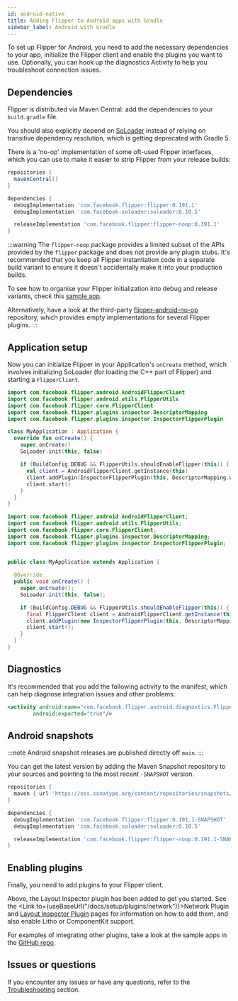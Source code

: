 ```yaml
---
id: android-native
title: Adding Flipper to Android apps with Gradle
sidebar_label: Android with Gradle
---
```


To set up Flipper for Android, you need to add the necessary dependencies to your app, initialize the Flipper client and enable the plugins you want to use.
Optionally, you can hook up the diagnostics Activity to help you troubleshoot connection issues.

## Dependencies

Flipper is distributed via Maven Central: add the dependencies to your `build.gradle` file.

You should also explicitly depend on [SoLoader](https://github.com/facebook/soloader) instead of relying on transitive dependency resolution, which is getting deprecated
with Gradle 5.

There is a 'no-op' implementation of some oft-used Flipper interfaces, which you can use to make it easier to strip Flipper from your release builds:

```groovy
repositories {
  mavenCentral()
}

dependencies {
  debugImplementation 'com.facebook.flipper:flipper:0.191.1'
  debugImplementation 'com.facebook.soloader:soloader:0.10.5'

  releaseImplementation 'com.facebook.flipper:flipper-noop:0.191.1'
}
```

:::warning
The `flipper-noop` package provides a limited subset of the APIs provided by the `flipper` package and does not provide any plugin stubs.
It's recommended that you keep all Flipper instantiation code in a separate build variant to ensure it doesn't accidentally make it into your production builds.

To see how to organise your Flipper initialization into debug and release variants, check this [sample app](https://github.com/facebook/flipper/tree/main/android/sample/src).

Alternatively, have a look at the third-party [flipper-android-no-op](https://github.com/theGlenn/flipper-android-no-op) repository, which provides empty implementations for several Flipper plugins.
:::

## Application setup

Now you can initialize Flipper in your Application's `onCreate` method, which involves initializing SoLoader (for loading the C++ part of Flipper) and starting a `FlipperClient`.


<Tabs>
<TabItem value="kt" label="Kotlin">

```kotlin
import com.facebook.flipper.android.AndroidFlipperClient
import com.facebook.flipper.android.utils.FlipperUtils
import com.facebook.flipper.core.FlipperClient
import com.facebook.flipper.plugins.inspector.DescriptorMapping
import com.facebook.flipper.plugins.inspector.InspectorFlipperPlugin

class MyApplication : Application {
  override fun onCreate() {
    super.onCreate()
    SoLoader.init(this, false)

    if (BuildConfig.DEBUG && FlipperUtils.shouldEnableFlipper(this)) {
      val client = AndroidFlipperClient.getInstance(this)
      client.addPlugin(InspectorFlipperPlugin(this, DescriptorMapping.withDefaults()))
      client.start()
    }
  }
}
```

</TabItem>
<TabItem value="java" label="Java">

```java
import com.facebook.flipper.android.AndroidFlipperClient;
import com.facebook.flipper.android.utils.FlipperUtils;
import com.facebook.flipper.core.FlipperClient;
import com.facebook.flipper.plugins.inspector.DescriptorMapping;
import com.facebook.flipper.plugins.inspector.InspectorFlipperPlugin;


public class MyApplication extends Application {

  @Override
  public void onCreate() {
    super.onCreate();
    SoLoader.init(this, false);

    if (BuildConfig.DEBUG && FlipperUtils.shouldEnableFlipper(this)) {
      final FlipperClient client = AndroidFlipperClient.getInstance(this);
      client.addPlugin(new InspectorFlipperPlugin(this, DescriptorMapping.withDefaults()));
      client.start();
    }
  }
}
```

</TabItem>
</Tabs>

## Diagnostics

It's recommended that you add the following activity to the manifest, which can help diagnose integration issues and other problems:

```xml
<activity android:name="com.facebook.flipper.android.diagnostics.FlipperDiagnosticActivity"
        android:exported="true"/>
```

## Android snapshots

:::note
Android snapshot releases are published directly off `main`.
:::

You can get the latest version by adding the Maven Snapshot repository to your sources and pointing to the most recent `-SNAPSHOT` version.

```groovy
repositories {
  maven { url 'https://oss.sonatype.org/content/repositories/snapshots/' }
}

dependencies {
  debugImplementation 'com.facebook.flipper:flipper:0.191.1-SNAPSHOT'
  debugImplementation 'com.facebook.soloader:soloader:0.10.5'

  releaseImplementation 'com.facebook.flipper:flipper-noop:0.191.1-SNAPSHOT'
}
```

## Enabling plugins

Finally, you need to add plugins to your Flipper client.

Above, the Layout Inspector plugin has been added to get you started. See the <Link to={useBaseUrl("/docs/setup/plugins/network")}>Network Plugin</Link> and [Layout Inspector Plugin](https://www.internalfb.com/intern/staticdocs/flipper/docs/features/plugins/inspector/) pages for information on how to add them, and also enable Litho or ComponentKit support.

For examples of integrating other plugins, take a look at the sample apps in the [GitHub repo](https://github.com/facebook/flipper).

## Issues or questions

If you encounter any issues or have any questions, refer to the [Troubleshooting](troubleshooting/troubleshooting.mdx) section.
